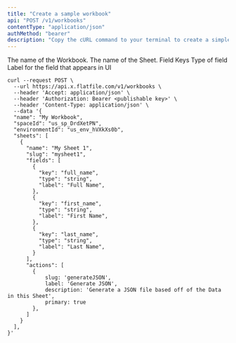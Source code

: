 ```yaml
---
title: "Create a sample workbook"
api: "POST /v1/workbooks"
contentType: "application/json"
authMethod: "bearer"
description: "Copy the cURL command to your terminal to create a simple workbook. Once complete, view your new workbook in your Flatfile dashboard."
---
```

<ParamField body="name" type="string" required>
  The name of the Workbook.
</ParamField>
<ParamField body="sheets" type="array">
  <Expandable title="Sheet">
    <ParamField body="name" type="string" required>
        The name of the Sheet.
    </ParamField>
    <ParamField body="fields" type="array">
      <Expandable title="Fields">
         <ParamField body="key" type="string" required="true">
            Field Keys
        </ParamField>
        <ParamField body="type" type="string">
            Type of field
        </ParamField>
        <ParamField body="label" type="string">
            Label for the field that appears in UI
        </ParamField>
      </Expandable>
    </ParamField>
  </Expandable>
</ParamField>

<RequestExample>

```shell Shell / cURL
curl --request POST \
  --url https://api.x.flatfile.com/v1/workbooks \
  --header 'Accept: application/json' \
  --header 'Authorization: Bearer <publishable key>' \
  --header 'Content-Type: application/json' \
  --data '{
  "name": "My Workbook",
  "spaceId": "us_sp_DrdXetPN",
  "environmentId": "us_env_hVXkXs0b",
  "sheets": [
    {
      "name": "My Sheet 1",
      "slug": "mysheet1",
      "fields": [
        {
          "key": "full_name",
          "type": "string",
          "label": "Full Name",
        },
        {
          "key": "first_name",
          "type": "string",
          "label": "First Name",
        },
        {
          "key": "last_name",
          "type": "string",
          "label": "Last Name",
        }
      ],
      "actions": [
        {
            slug: 'generateJSON',
            label: 'Generate JSON',
            description: 'Generate a JSON file based off of the Data in this Sheet',
            primary: true
        },
      ]
    }
  ],
}'
```

</RequestExample>